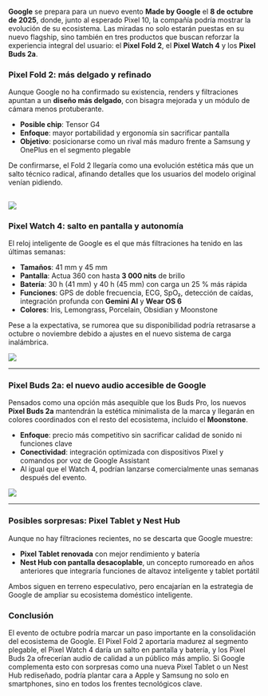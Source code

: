 **Google** se prepara para un nuevo evento **Made by Google** el **8 de octubre de 2025**, donde, junto al esperado Pixel 10, la compañía podría mostrar la evolución de su ecosistema. Las miradas no solo estarán puestas en su nuevo flagship, sino también en tres productos que buscan reforzar la experiencia integral del usuario: el **Pixel Fold 2**, el **Pixel Watch 4** y los **Pixel Buds 2a**.

### **Pixel Fold 2: más delgado y refinado**

Aunque Google no ha confirmado su existencia, renders y filtraciones apuntan a un **diseño más delgado**, con bisagra mejorada y un módulo de cámara menos protuberante.

- **Posible chip**: Tensor G4
- **Enfoque**: mayor portabilidad y ergonomía sin sacrificar pantalla
- **Objetivo**: posicionarse como un rival más maduro frente a Samsung y OnePlus en el segmento plegable

De confirmarse, el Fold 2 llegaría como una evolución estética más que un salto técnico radical, afinando detalles que los usuarios del modelo original venían pidiendo.

![](/assets/blog-assets/GooglePixel10/PixelFold2MadebyGoogle1.webp)
---
<div class='espacio'/>

### **Pixel Watch 4: salto en pantalla y autonomía**

El reloj inteligente de Google es el que más filtraciones ha tenido en las últimas semanas:

- **Tamaños**: 41 mm y 45 mm
- **Pantalla**: Actua 360 con hasta **3 000 nits** de brillo
- **Batería**: 30 h (41 mm) y 40 h (45 mm) con carga un 25 % más rápida
- **Funciones**: GPS de doble frecuencia, ECG, SpO₂, detección de caídas, integración profunda con **Gemini AI** y **Wear OS 6**
- **Colores**: Iris, Lemongrass, Porcelain, Obsidian y Moonstone

Pese a la expectativa, se rumorea que su disponibilidad podría retrasarse a octubre o noviembre debido a ajustes en el nuevo sistema de carga inalámbrica.

![](/assets/blog-assets/PixelMadebyGoogle/PixelWatch4MadebyGoogle.webp)

---
<div class='espacio'/>

### **Pixel Buds 2a: el nuevo audio accesible de Google**

Pensados como una opción más asequible que los Buds Pro, los nuevos **Pixel Buds 2a** mantendrán la estética minimalista de la marca y llegarán en colores coordinados con el resto del ecosistema, incluido el **Moonstone**.

- **Enfoque**: precio más competitivo sin sacrificar calidad de sonido ni funciones clave
- **Conectividad**: integración optimizada con dispositivos Pixel y comandos por voz de Google Assistant
- Al igual que el Watch 4, podrían lanzarse comercialmente unas semanas después del evento.

![](/assets/blog-assets/PixelMadebyGoogle/PixelBuds2aMadebyGoogle.webp)

---
<div class='espacio'/>

### **Posibles sorpresas: Pixel Tablet y Nest Hub**

Aunque no hay filtraciones recientes, no se descarta que Google muestre:

- **Pixel Tablet renovada** con mejor rendimiento y batería
- **Nest Hub con pantalla desacoplable**, un concepto rumoreado en años anteriores que integraría funciones de altavoz inteligente y tablet portátil

Ambos siguen en terreno especulativo, pero encajarían en la estrategia de Google de ampliar su ecosistema doméstico inteligente.

<div class='espacio'/>

### **Conclusión**

El evento de octubre podría marcar un paso importante en la consolidación del ecosistema de Google. El Pixel Fold 2 aportaría madurez al segmento plegable, el Pixel Watch 4 daría un salto en pantalla y batería, y los Pixel Buds 2a ofrecerían audio de calidad a un público más amplio. Si Google complementa esto con sorpresas como una nueva Pixel Tablet o un Nest Hub rediseñado, podría plantar cara a Apple y Samsung no solo en smartphones, sino en todos los frentes tecnológicos clave.
